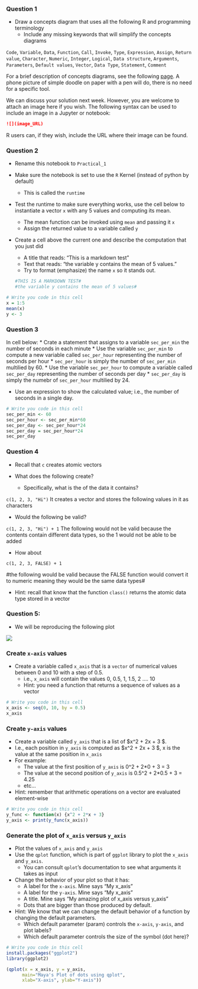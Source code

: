 ### Question 1

*  Draw a concepts diagram that uses all the following R and programming terminology 
   * Include any missing keywords that will simplify the concepts diagrams 


`Code`, `Variable`, `Data`, `Function`, `Call`, `Invoke`, `Type`, `Expression`, `Assign`, `Return value`, `Character`, `Numeric`, `Integer`, `Logical`, `Data structure`, `Arguments`, `Parameters`, `Default values`, `Vector`, `Data Type`, `Statement`, `Comment`

 For a brief description of concepts diagrams, see the following [page](https://www.lucidchart.com/pages/concept-map). A phone picture of simple doodle on paper with a pen will do, there is no need for a specific tool.



We can discuss your solution next week. However, you are welcome to attach an image here if you wish. The following syntax can be used to include an image in a Jupyter or notebook:

```markdown
![](image_URL)
```

R users can, if they wish, include the URL where their image can be found.

### Question 2

* Rename this notebook to `Practical_1`

* Make sure the notebook is set to use the `R` Kernel (instead of python by default)
  * This is called the `runtime`

* Test the runtime to make sure everything works, use the cell below to instantiate a vector `x` with any 5 values and computing its mean.
  * The mean function can be invoked using `mean` and passing it `x`
  * Assign the returned value to a variable called `y`

* Create a cell above the current one and describe the computation that you just did
  * A title that reads: "This is a markdown test"
  * Text that reads: "the variable y contains the mean of 5 values."
  * Try to format (emphasize) the name `x` so it stands out.
```r
#THIS IS A MARKDOWN TEST#
#the variable y contains the mean of 5 values#
```

```r
# Write you code in this cell
x = 1:5
mean(x)
y <- 3
```

### Question 3

In cell below:
* Crate a statement that assigns to a variable `sec_per_min` the number of seconds in each minute
* Use the variable `sec_per_min` to compute a new variable called `sec_per_hour` representing the number of seconds per hour
  * `sec_per_hour` is simply the number of `sec_per_min` multilied by 60.
* Use the variable `sec_per_hour` to compute a variable called `sec_per_day` representing the number of seconds per day
  * `sec_per_day` is simply the numebr of `sec_per_hour` multilied by 24.

* Use an expression to show the calculated value; i.e., the number of seconds in a single day.

```r
# Write you code in this cell
sec_per_min <- 60
sec_per_hour <- sec_per_min*60
sec_per_day <- sec_per_hour*24
sec_per_day = sec_per_hour*24
sec_per_day
```

### Question 4

* Recall that `c` creates atomic vectors

* What does the following create? 
  * Specifically, what is the of the data it contains?

`c(1, 2, 3, "Hi")`
It creates a vector and stores the following values in it as characters

* Would the following be valid?

`c(1, 2, 3, "Hi") + 1 `
The following would not be valid because the contents contain different data types, so the 1 would not be able to be added

* How about 

`c(1, 2, 3, FALSE) + 1 `

#the following would be valid because the FALSE function would convert it to numeric meaning they would be the same data types#

* Hint: recall that know that the function `class()` returns the atomic data type stored in a vector

### Question 5: 

* We will be reproducing the following plot

![](https://www.dropbox.com/s/c4nf3n96np3i7nm/simple_qplot_example.png?dl=1)



### Create `x-axis` values

* Create a variable called `x_axis` that is a `vector` of numerical values between 0 and 10 with a step of 0.5. 
    * i.e., `x_axis` will contain the values 0, 0.5, 1, 1.5, 2 .... 10
    * Hint: you need a function that returns a sequence of values as a vector

```r
# Write you code in this cell
x_axis <- seq(0, 10, by = 0.5)
x_axis
```

### Create `y-axis` values

* Create a variable called `y_axis` that is a list of $x^2 + 2x + 3 $. 
* I.e., each position in `y_axis` is computed as $x^2 + 2x + 3 $, x is the value at the same position in `x_axis`
* For example: 
  * The value at the first position of `y_axis` is 0^2 + 2*0 + 3 = 3
  * The value at the second position of `y_axis` is 0.5^2 + 2*0.5 + 3 = 4.25
  * etc...
* Hint: remember that arithmetic operations on a vector are evaluated element-wise

```r
# Write you code in this cell
y_func <- function(x) {x^2 + 2*x + 3}
y_axis <- print(y_func(x_axis))
```

### Generate the plot of `x_axis` versus `y_axis`

* Plot the values of `x_axis` and `y_axis`
* Use the `qplot` function, which is part of `ggplot` library to plot the `x_axis` and `y_axis`.
    * You can consult `qplot`'s documentation to see what arguments it takes as input
 
* Change the behavior of your plot so that it has:
  * A label for the `x-axis`. Mine says "My  x_axis"
  * A label for the `y-axis`. Mine says "My  x_axis"
  * A title. Mine says "My amazing plot of x_axis versus y_axis"  
  * Dots that are bigger than those produced by default.
 
* Hint: We know that we can change the default behavior of a function by changing the default parameters.
  * Which default parameter (param) controls the `x-axis`, `y-axis`, and plot labels?
  * Which default parameter controls the size of the symbol (dot here)?

```r
# Write you code in this cell
install.packages("ggplot2")
library(ggplot2)

(qplot(x = x_axis, y = y_axis,
      main="Maya's Plot of dots using qplot",
      xlab="X-axis", ylab="Y-axis"))
```

